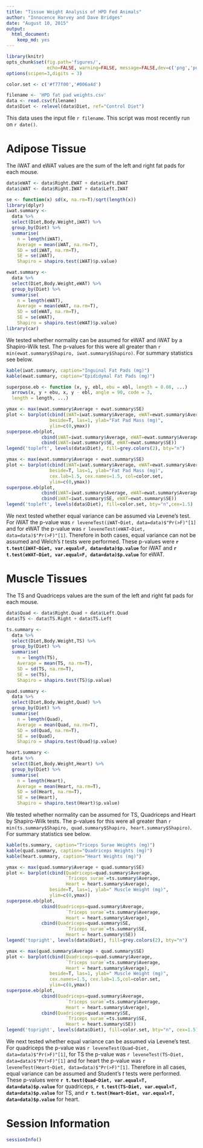```yaml
---
title: "Tissue Weight Analysis of HPD Fed Animals"
author: "Innocence Harvey and Dave Bridges"
date: "August 10, 2015"
output:
  html_document:
    keep_md: yes
---
```


```r
library(knitr)
opts_chunk$set(fig.path='figures/',
               echo=FALSE, warning=FALSE, message=FALSE,dev=c('png','pdf'))
options(scipen=3,digits = 3)

color.set <- c('#f77f00','#006a4d')
```

```r
filename <- 'HPD fat pad weights.csv'
data <- read.csv(filename)
data$Diet <- relevel(data$Diet, ref="Control Diet")
```

This data uses the input file `r filename`.  This script was most recently run on `r date()`.

# Adipose Tissue

The iWAT and eWAT values are the sum of the left and right fat pads for each mouse.

```r
data$eWAT <- data$Right.EWAT + data$Left.EWAT
data$iWAT <- data$Right.IWAT + data$Left.IWAT

se <- function(x) sd(x, na.rm=T)/sqrt(length(x))
library(dplyr)
iwat.summary <- 
  data %>%
  select(Diet,Body.Weight,iWAT) %>%
  group_by(Diet) %>%
  summarise(
    n = length(iWAT),
    Average = mean(iWAT, na.rm=T),
    SD = sd(iWAT, na.rm=T),
    SE = se(iWAT),
    Shapiro = shapiro.test(iWAT)$p.value)

ewat.summary <- 
  data %>%
  select(Diet,Body.Weight,eWAT) %>%
  group_by(Diet) %>%
  summarise(
    n = length(eWAT),
    Average = mean(eWAT, na.rm=T),
    SD = sd(eWAT, na.rm=T),
    SE = se(eWAT),
    Shapiro = shapiro.test(eWAT)$p.value)
library(car)
```

We tested whether normality can be assumed for eWAT and iWAT by a Shapiro-Wilk test.  The p-values for this were all greater than `r min(ewat.summary$Shapiro, iwat.summary$Shapiro)`.  For summary statistics see below.

```r
kable(iwat.summary, caption="Inguinal Fat Pads (mg)")
kable(ewat.summary, caption="Epididymal Fat Pads (mg)")
```

```r
superpose.eb <- function (x, y, ebl, ebu = ebl, length = 0.08, ...)
  arrows(x, y + ebu, x, y - ebl, angle = 90, code = 3,
  length = length, ...)

ymax <- max(ewat.summary$Average + ewat.summary$SE)
plot <- barplot(cbind(iWAT=iwat.summary$Average, eWAT=ewat.summary$Average),
                beside=T, las=1, ylab="Fat Pad Mass (mg)",
                ylim=c(0,ymax))
superpose.eb(plot,
             cbind(iWAT=iwat.summary$Average, eWAT=ewat.summary$Average),
             cbind(iWAT=iwat.summary$SE, eWAT=ewat.summary$SE))
legend('topleft', levels(data$Diet), fill=grey.colors(2), bty="n")
```

```r
ymax <- max(ewat.summary$Average + ewat.summary$SE)
plot <- barplot(cbind(iWAT=iwat.summary$Average, eWAT=ewat.summary$Average),
                beside=T, las=1, ylab="Fat Pad Mass (mg)",
                cex.lab=1.5, cex.names=1.5, col=color.set,
                ylim=c(0,ymax))
superpose.eb(plot,
             cbind(iWAT=iwat.summary$Average, eWAT=ewat.summary$Average),
             cbind(iWAT=iwat.summary$SE, eWAT=ewat.summary$SE))
legend('topleft', levels(data$Diet), fill=color.set, bty="n",cex=1.5)
```

We next tested whether equal variance can be assumed via Levene's test.  For iWAT the p-value was `r leveneTest(iWAT~Diet, data=data)$"Pr(>F)"[1]` and for eWAT the p-value was `r leveneTest(eWAT~Diet, data=data)$"Pr(>F)"[1]`.  Therefore in both cases, equal variance can not be assumed and Welch's *t* tests were performed.  These p-values were **`r t.test(iWAT~Diet, var.equal=F, data=data)$p.value`** for iWAT and **`r t.test(eWAT~Diet, var.equal=F, data=data)$p.value`** for eWAT.

# Muscle Tissues

The TS and Quadriceps values are the sum of the left and right fat pads for each mouse.

```r
data$Quad <- data$Right.Quad + data$Left.Quad
data$TS <- data$TS.Right + data$TS.Left

ts.summary <- 
  data %>%
  select(Diet,Body.Weight,TS) %>%
  group_by(Diet) %>%
  summarise(
    n = length(TS),
    Average = mean(TS, na.rm=T),
    SD = sd(TS, na.rm=T),
    SE = se(TS),
    Shapiro = shapiro.test(TS)$p.value)

quad.summary <- 
  data %>%
  select(Diet,Body.Weight,Quad) %>%
  group_by(Diet) %>%
  summarise(
    n = length(Quad),
    Average = mean(Quad, na.rm=T),
    SD = sd(Quad, na.rm=T),
    SE = se(Quad),
    Shapiro = shapiro.test(Quad)$p.value)

heart.summary <- 
  data %>%
  select(Diet,Body.Weight,Heart) %>%
  group_by(Diet) %>%
  summarise(
    n = length(Heart),
    Average = mean(Heart, na.rm=T),
    SD = sd(Heart, na.rm=T),
    SE = se(Heart),
    Shapiro = shapiro.test(Heart)$p.value)

```

We tested whether normality can be assumed for TS, Quadriceps and Heart by Shapiro-Wilk tests.  The p-values for this were all greater than `r min(ts.summary$Shapiro, quad.summary$Shapiro, heart.summary$Shapiro)`.  For summary statistics see below.

```r
kable(ts.summary, caption="Triceps Surae Weights (mg)")
kable(quad.summary, caption="Quadriceps Weights (mg)")
kable(heart.summary, caption="Heart Weights (mg)")
```

```r
ymax <- max(quad.summary$Average + quad.summary$SE)
plot <- barplot(cbind(Quadriceps=quad.summary$Average,
                      `Triceps surae`=ts.summary$Average,
                      Heart = heart.summary$Average),
                beside=T, las=1, ylab=" Muscle Weight (mg)",
                ylim=c(0,ymax))
superpose.eb(plot,
             cbind(Quadriceps=quad.summary$Average,
                      `Triceps surae`=ts.summary$Average,
                      Heart = heart.summary$Average),
             cbind(Quadriceps=quad.summary$SE,
                      `Triceps surae`=ts.summary$SE,
                      Heart = heart.summary$SE))
legend('topright', levels(data$Diet), fill=grey.colors(2), bty="n")
```

```r
ymax <- max(quad.summary$Average + quad.summary$SE)
plot <- barplot(cbind(Quadriceps=quad.summary$Average,
                      `Triceps surae`=ts.summary$Average,
                      Heart = heart.summary$Average),
                beside=T, las=1, ylab=" Muscle Weight (mg)",
                cex.names=1.5, cex.lab=1.5,col=color.set,
                ylim=c(0,ymax))
superpose.eb(plot,
             cbind(Quadriceps=quad.summary$Average,
                      `Triceps surae`=ts.summary$Average,
                      Heart = heart.summary$Average),
             cbind(Quadriceps=quad.summary$SE,
                      `Triceps surae`=ts.summary$SE,
                      Heart = heart.summary$SE))
legend('topright', levels(data$Diet), fill=color.set, bty="n", cex=1.5)
```


We next tested whether equal variance can be assumed via Levene's test.  For quadriceps the p-value was `r leveneTest(Quad~Diet, data=data)$"Pr(>F)"[1]`,  for TS the p-value was `r leveneTest(TS~Diet, data=data)$"Pr(>F)"[1]` and for heart the p-value was `r leveneTest(Heart~Diet, data=data)$"Pr(>F)"[1]`.  Therefore in all cases, equal variance can be assumed and Student's *t* tests were performed.  These p-values were **`r t.test(Quad~Diet, var.equal=T, data=data)$p.value`** for quadriceps, **`r t.test(TS~Diet, var.equal=T, data=data)$p.value`** for TS, and **`r t.test(Heart~Diet, var.equal=T, data=data)$p.value`** for heart.


# Session Information

```r
sessionInfo()
```